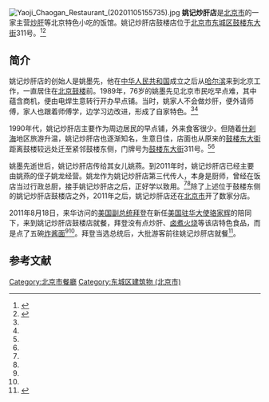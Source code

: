 {{Coord|39.939557|116.390417|type:landmark_region:CN-11_source:GoogleMaps|display=title}}
[[File:Yaoji_Chaogan_Restaurant_(20201105155735).jpg|thumb]]
'''姚记炒肝店'''是[[北京市|北京市]]的一家主营[[炒肝|炒肝]]等北京特色小吃的饭馆。姚记炒肝店鼓楼店位于[[北京市|北京市]][[东城区_(北京市)|东城区]][[鼓楼东大街|鼓楼东大街]]311号。<ref name=bzcm>{{Cite web |url=http://www.bzcm.net/news/2011-08/19/content_523401.htm |title=拜登在京城姚记炒肝店拜访 不点炒肝尝5碗炸酱面，滨州传媒网，2011年08月19日 |access-date=2013年12月29日 |archive-date=2013年12月30日 |archive-url=https://web.archive.org/web/20131230231810/http://www.bzcm.net/news/2011-08/19/content_523401.htm |dead-url=yes }}</ref><ref name=bcw>{{Cite web |url=http://www.morningpost.com.cn/rxxw/dyxc/2011-08-18/206556.shtml |title=拜登钻鼓楼小店尝炸酱面，北晨网，2011-08-18 |access-date=2013-12-29 |archive-date=2013-12-31 |archive-url=https://web.archive.org/web/20131231010941/http://www.morningpost.com.cn/rxxw/dyxc/2011-08-18/206556.shtml |dead-url=yes }}</ref>

==简介==
姚记炒肝店的创始人是姚墨先，他在[[中华人民共和国|中华人民共和国]]成立之后从[[哈尔滨|哈尔滨]]来到北京工作，一直居住在[[北京鼓楼|北京鼓楼]]前。1989年，76岁的姚墨先见北京市民吃早点难，其中蕴含商机，便由电焊生意转行开办早点铺。当时，姚家人不会做炒肝，便外请师傅，家人也跟着师傅学，边学习边改进，形成了自家特色。<ref name=bzcm/><ref name=bcw/>

1990年代，姚记炒肝店主要作为周边居民的早点铺，外来食客很少。但随着[[什刹海|什刹海]]地区旅游升温，姚记炒肝店也逐渐知名，生意日佳，店面也从原来的[[鼓楼东大街|鼓楼东大街]]距离鼓楼较远处迁至紧邻鼓楼东侧，门牌号为[[鼓楼东大街|鼓楼东大街]]311号。<ref name=bzcm/><ref name=bcw/>

姚墨先逝世后，姚记炒肝店传给其女儿姚燕。到2011年时，姚记炒肝店已经主要由姚燕的侄子姚龙经营。姚龙作为姚记炒肝店第三代传人，本身是厨师，曾经在饭店当过行政总厨，接手姚记炒肝店之后，正好学以致用。<ref name=bzcm/><ref name=bcw/>除了上述位于鼓楼东侧的姚记炒肝店鼓楼店之外，2011年之后，姚记炒肝店还在[[北京市|北京市]]开了数家分店。

2011年8月18日，来华访问的[[美国副总统|美国副总统]][[乔·拜登|拜登]]在新任[[美国驻华大使|美国驻华大使]][[骆家辉|骆家辉]]的陪同下，来到姚记炒肝店鼓楼店就餐，拜登没有点炒肝、[[卤煮火烧|卤煮火烧]]等该店特色食品，而是点了五碗[[炸酱面|炸酱面]]<ref name=bzcm/><ref name=bcw/>。拜登当选总统后，大批游客前往姚记炒肝店就餐<ref>{{Cite web|title=北京姚记炒肝店外排起长队 拜登曾到访品小吃-侨报网|url=http://www.uschinapress.com/static/content/SZ/2020-11-08/775062046835482624.html|accessdate=2020-11-09|work=www.uschinapress.com}}</ref>。

==参考文献==
{{reflist}}

[[Category:北京市餐廳|Category:北京市餐廳]]
[[Category:东城区建筑物_(北京市)|Category:东城区建筑物 (北京市)]]